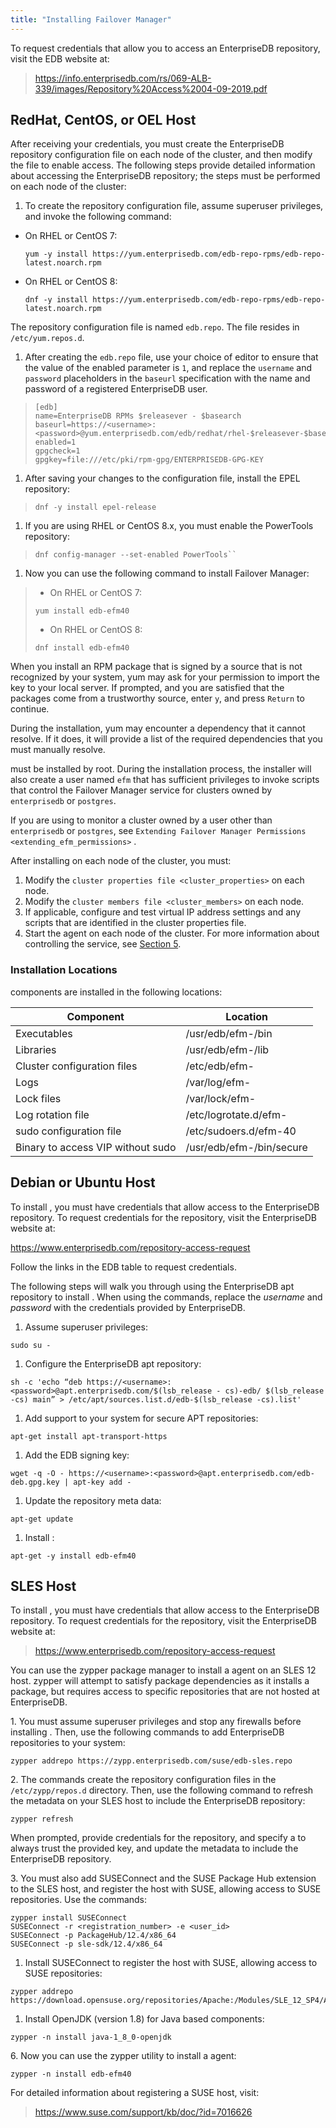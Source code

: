 ```yaml
---
title: "Installing Failover Manager"
---
```


<div id="installing_efm" class="registered_link"></div>


<div id="linux_installation" class="registered_link"></div>



To request credentials that allow you to access an EnterpriseDB repository, visit the EDB website at:

> <https://info.enterprisedb.com/rs/069-ALB-339/images/Repository%20Access%2004-09-2019.pdf>

<div id="installing_rhel_centos_oel" class="registered_link"></div>



## RedHat, CentOS, or OEL Host

After receiving your credentials, you must create the EnterpriseDB repository configuration file on each node of the cluster, and then modify the file to enable access. The following steps provide detailed information about accessing the EnterpriseDB repository; the steps must be performed on each node of the cluster:

1.  To create the repository configuration file, assume superuser privileges, and invoke the following command:

-   On RHEL or CentOS 7:

    ``` text
    yum -y install https://yum.enterprisedb.com/edb-repo-rpms/edb-repo-latest.noarch.rpm
    ```

-   On RHEL or CentOS 8:

    ``` text
    dnf -y install https://yum.enterprisedb.com/edb-repo-rpms/edb-repo-latest.noarch.rpm
    ```

The repository configuration file is named `edb.repo`. The file resides in `/etc/yum.repos.d`.

1.  After creating the `edb.repo` file, use your choice of editor to ensure that the value of the enabled parameter is `1`, and replace the `username` and `password` placeholders in the `baseurl` specification with the name and password of a registered EnterpriseDB user.

> ``` text
> [edb]
> name=EnterpriseDB RPMs $releasever - $basearch
> baseurl=https://<username>:<password>@yum.enterprisedb.com/edb/redhat/rhel-$releasever-$basearch
> enabled=1
> gpgcheck=1
> gpgkey=file:///etc/pki/rpm-gpg/ENTERPRISEDB-GPG-KEY
> ```

1.  After saving your changes to the configuration file, install the EPEL repository:

> ``` text
> dnf -y install epel-release
> ```

1.  If you are using RHEL or CentOS 8.x, you must enable the PowerTools repository:

> ``` text
> dnf config-manager --set-enabled PowerTools``
> ```

1.  Now you can use the following command to install Failover Manager:

> -   On RHEL or CentOS 7:
>
> ``` text
> yum install edb-efm40
> ```
>
> -   On RHEL or CentOS 8:
>
> ``` text
> dnf install edb-efm40
> ```

When you install an RPM package that is signed by a source that is not recognized by your system, yum may ask for your permission to import the key to your local server. If prompted, and you are satisfied that the packages come from a trustworthy source, enter `y`, and press `Return` to continue.

During the installation, yum may encounter a dependency that it cannot resolve. If it does, it will provide a list of the required dependencies that you must manually resolve.

must be installed by root. During the installation process, the installer will also create a user named `efm` that has sufficient privileges to invoke scripts that control the Failover Manager service for clusters owned by `enterprisedb` or `postgres`.

If you are using to monitor a cluster owned by a user other than `enterprisedb` or `postgres`, see `Extending Failover Manager Permissions <extending_efm_permissions>` .

After installing on each node of the cluster, you must:

1.  Modify the `cluster properties file <cluster_properties>` on each node.
2.  Modify the `cluster members file <cluster_members>` on each node.
3.  If applicable, configure and test virtual IP address settings and any scripts that are identified in the cluster properties file.
4.  Start the agent on each node of the cluster. For more information about controlling the service, see [Section 5](#controlling-the-failover-manager-service).

### Installation Locations

components are installed in the following locations:

| Component                         | Location                 |
|-----------------------------------|--------------------------|
| Executables                       | /usr/edb/efm-/bin        |
| Libraries                         | /usr/edb/efm-/lib        |
| Cluster configuration files       | /etc/edb/efm-            |
| Logs                              | /var/log/efm-            |
| Lock files                        | /var/lock/efm-           |
| Log rotation file                 | /etc/logrotate.d/efm-    |
| sudo configuration file           | /etc/sudoers.d/efm-40    |
| Binary to access VIP without sudo | /usr/edb/efm-/bin/secure |

## Debian or Ubuntu Host

To install , you must have credentials that allow access to the EnterpriseDB repository. To request credentials for the repository, visit the EnterpriseDB website at:

<https://www.enterprisedb.com/repository-access-request>

Follow the links in the EDB table to request credentials.

The following steps will walk you through using the EnterpriseDB apt repository to install . When using the commands, replace the *username* and *password* with the credentials provided by EnterpriseDB.

1.  Assume superuser privileges:

``` text
sudo su -
```

1.  Configure the EnterpriseDB apt repository:

``` text
sh -c 'echo “deb https://<username>:<password>@apt.enterprisedb.com/$(lsb_release - cs)-edb/ $(lsb_release -cs) main” > /etc/apt/sources.list.d/edb-$(lsb_release -cs).list'
```

1.  Add support to your system for secure APT repositories:

``` text
apt-get install apt-transport-https
```

1.  Add the EDB signing key:

``` text
wget -q -O - https://<username>:<password>@apt.enterprisedb.com/edb-deb.gpg.key | apt-key add -
```

1.  Update the repository meta data:

``` text
apt-get update
```

1.  Install :

``` text
apt-get -y install edb-efm40
```

<div id="installing_sles" class="registered_link"></div>



## SLES Host

To install , you must have credentials that allow access to the EnterpriseDB repository. To request credentials for the repository, visit the EnterpriseDB website at:

> <https://www.enterprisedb.com/repository-access-request>

You can use the zypper package manager to install a agent on an SLES 12 host. zypper will attempt to satisfy package dependencies as it installs a package, but requires access to specific repositories that are not hosted at EnterpriseDB.

1\. You must assume superuser privileges and stop any firewalls before installing . Then, use the following commands to add EnterpriseDB repositories to your system:

``` text
zypper addrepo https://zypp.enterprisedb.com/suse/edb-sles.repo
```

2\. The commands create the repository configuration files in the `/etc/zypp/repos.d` directory. Then, use the following command to refresh the metadata on your SLES host to include the EnterpriseDB repository:

``` text
zypper refresh
```

When prompted, provide credentials for the repository, and specify a to always trust the provided key, and update the metadata to include the EnterpriseDB repository.

3\. You must also add SUSEConnect and the SUSE Package Hub extension to the SLES host, and register the host with SUSE, allowing access to SUSE repositories. Use the commands:

``` text
zypper install SUSEConnect
SUSEConnect -r <registration_number> -e <user_id>
SUSEConnect -p PackageHub/12.4/x86_64
SUSEConnect -p sle-sdk/12.4/x86_64
```

1.  Install SUSEConnect to register the host with SUSE, allowing access to SUSE repositories:

``` text
zypper addrepo https://download.opensuse.org/repositories/Apache:/Modules/SLE_12_SP4/Apache:Modules.repo
```

1.  Install OpenJDK (version 1.8) for Java based components:

``` text
zypper -n install java-1_8_0-openjdk
```

6\. Now you can use the zypper utility to install a agent:

``` text
zypper -n install edb-efm40
```

For detailed information about registering a SUSE host, visit:

> <https://www.suse.com/support/kb/doc/?id=7016626>

